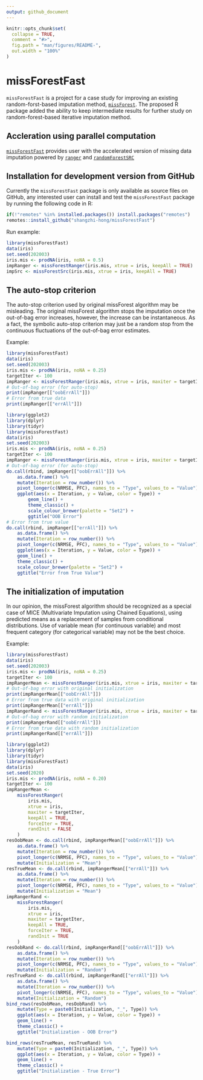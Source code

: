 ```yaml
---
output: github_document
---
```


<!-- README.md is generated from README.Rmd. Please edit that file -->

```r
knitr::opts_chunk$set(
  collapse = TRUE,
  comment = "#>",
  fig.path = "man/figures/README-",
  out.width = "100%"
)
```

# missForestFast
`missForestFast` is a project for a case study for improving an existing 
random-forst-based imputation method,
[`missForest`](https://CRAN.R-project.org/package=missForest).
The proposed R package added the ability to keep intermediate results
for further study on random-forest-based iterative imputation method.

## Accleration using parallel computation
[`missForestFast`](https://github.com/shangzhi-hong/missForestFast)
provides user with the accelerated version of missing data imputation powered by
[`ranger`](https://CRAN.R-project.org/package=ranger) and [`randomForestSRC`](https://CRAN.R-project.org/package=randomForestSRC)

## Installation for development version from GitHub
Currently the `missForestFast` package is only available as source files on GitHub,
any interested user can install and test the `missForestFast` package by running
the following code in R:

``` r
if(!"remotes" %in% installed.packages()) install.packages("remotes")
remotes::install_github("shangzhi-hong/missForestFast")
```

Run example:
``` r
library(missForestFast)
data(iris)
set.seed(202003)
iris.mis <- prodNA(iris, noNA = 0.5)
impRanger <- missForestRanger(iris.mis, xtrue = iris, keepAll = TRUE)
impSrc <- missForestSrc(iris.mis, xtrue = iris, keepAll = TRUE)
```

## The auto-stop criterion
The auto-stop criterion used by original missForest algorithm may be misleading.
The original missForest algorithm stops the imputation once the out-of-bag error
increases, however, the increase can be instantaneous. As a fact, the symbolic
auto-stop criterion may just be a random stop from the continuous fluctuations
of the out-of-bag error estimates.

Example:
``` r
library(missForestFast)
data(iris)
set.seed(202003)
iris.mis <- prodNA(iris, noNA = 0.25)
targetIter <- 100
impRanger <- missForestRanger(iris.mis, xtrue = iris, maxiter = targetIter, keepAll = TRUE, forceIter = TRUE)
# Out-of-bag error (for auto-stop)
print(impRanger[["oobErrAll"]])
# Error from true data
print(impRanger[["errAll"]])
```

```r
library(ggplot2)
library(dplyr)
library(tidyr)
library(missForestFast)
data(iris)
set.seed(202003)
iris.mis <- prodNA(iris, noNA = 0.25)
targetIter <- 100
impRanger <- missForestRanger(iris.mis, xtrue = iris, maxiter = targetIter, keepAll = T, forceIter = T)
# Out-of-bag error (for auto-stop)
do.call(rbind, impRanger[["oobErrAll"]]) %>%
    as.data.frame() %>%
    mutate(Iteration = row_number()) %>%
    pivot_longer(c(NRMSE, PFC), names_to = "Type", values_to = "Value") %>%
    ggplot(aes(x = Iteration, y = Value, color = Type)) +
        geom_line() +
        theme_classic() +
        scale_colour_brewer(palette = "Set2") +
        ggtitle("OOB Error")
# Error from true value
do.call(rbind, impRanger[["errAll"]]) %>%
    as.data.frame() %>%
    mutate(Iteration = row_number()) %>%
    pivot_longer(c(NRMSE, PFC), names_to = "Type", values_to = "Value") %>%
    ggplot(aes(x = Iteration, y = Value, color = Type)) +
    geom_line() +
    theme_classic() +
    scale_colour_brewer(palette = "Set2") +
    ggtitle("Error from True Value")
```


## The initialization of imputation
In our opinion, the missForest algorithm should be recognized as a special case
of MICE (Multivariate Imputation using Chained Equations), using predicted means
as a replacement of samples from conditional distributions.
Use of variable mean (for continuous variable) and most frequent category (for
categorical variable) may not be the best choice.

Example:
``` r
library(missForestFast)
data(iris)
set.seed(202003)
iris.mis <- prodNA(iris, noNA = 0.25)
targetIter <- 100
impRangerMean <- missForestRanger(iris.mis, xtrue = iris, maxiter = targetIter, keepAll = TRUE, forceIter = TRUE, randInit = FALSE)
# Out-of-bag error with original initialization
print(impRangerMean[["oobErrAll"]])
# Error from true data with original initialization
print(impRangerMean[["errAll"]])
impRangerRand <- missForestRanger(iris.mis, xtrue = iris, maxiter = targetIter, keepAll = TRUE, forceIter = TRUE, randInit = TRUE)
# Out-of-bag error with random initialization
print(impRangerRand[["oobErrAll"]])
# Error from true data with random initialization
print(impRangerRand[["errAll"]])
```

```r
library(ggplot2)
library(dplyr)
library(tidyr)
library(missForestFast)
data(iris)
set.seed(2020)
iris.mis <- prodNA(iris, noNA = 0.20)
targetIter <- 100
impRangerMean <-
    missForestRanger(
        iris.mis,
        xtrue = iris,
        maxiter = targetIter,
        keepAll = TRUE,
        forceIter = TRUE,
        randInit = FALSE
    )
resOobMean <- do.call(rbind, impRangerMean[["oobErrAll"]]) %>%
    as.data.frame() %>%
    mutate(Iteration = row_number()) %>%
    pivot_longer(c(NRMSE, PFC), names_to = "Type", values_to = "Value") %>%
    mutate(Initialization = "Mean")
resTrueMean <- do.call(rbind, impRangerMean[["errAll"]]) %>%
    as.data.frame() %>%
    mutate(Iteration = row_number()) %>%
    pivot_longer(c(NRMSE, PFC), names_to = "Type", values_to = "Value") %>%
    mutate(Initialization = "Mean")
impRangerRand <-
    missForestRanger(
        iris.mis,
        xtrue = iris,
        maxiter = targetIter,
        keepAll = TRUE,
        forceIter = TRUE,
        randInit = TRUE
    )
resOobRand <- do.call(rbind, impRangerRand[["oobErrAll"]]) %>%
    as.data.frame() %>%
    mutate(Iteration = row_number()) %>%
    pivot_longer(c(NRMSE, PFC), names_to = "Type", values_to = "Value") %>%
    mutate(Initialization = "Random")
resTrueRand <- do.call(rbind, impRangerRand[["errAll"]]) %>%
    as.data.frame() %>%
    mutate(Iteration = row_number()) %>%
    pivot_longer(c(NRMSE, PFC), names_to = "Type", values_to = "Value") %>%
    mutate(Initialization = "Random")
bind_rows(resOobMean, resOobRand) %>%
    mutate(Type = paste0(Initialization, "_", Type)) %>%
    ggplot(aes(x = Iteration, y = Value, color = Type)) +
    geom_line() +
    theme_classic() +
    ggtitle("Initialization - OOB Error")

bind_rows(resTrueMean, resTrueRand) %>%
    mutate(Type = paste0(Initialization, "_", Type)) %>%
    ggplot(aes(x = Iteration, y = Value, color = Type)) +
    geom_line() +
    theme_classic() +
    ggtitle("Initialization - True Error")

```
